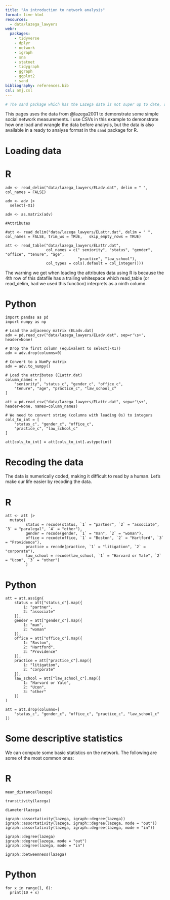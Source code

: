 ```yaml
---
title: "An introduction to network analysis"
format: live-html
resources:
  - data/lazega_lawyers
webr: 
  packages:
    - tidyverse
    - dplyr
    - network
    - igraph
    - sna
    - statnet
    - tidygraph
    - ggraph
    - ggplot2
    - sand
bibliography: references.bib
csl: amj.csl
---
```


```r
# The sand package which has the Lazega data is not super up to date, so in the future, we might have to replace this with having the data directly in there, as for Python.
```

This pages uses the data from @lazega2001 to demonstrate some simple social network measurements. I use CSVs in this example to demonstrate how one load and wrangle the data before analysis, but the data is also available in a ready to analyse format in the `sand` package for R.

# Loading data

::: {.panel-tabset group="language"}
# R

```webr
adv <- read_delim("data/lazega_lawyers/ELadv.dat", delim = " ", col_names = FALSE)

adv <- adv |> 
  select(-X1)

adv <- as.matrix(adv)

#Attributes

#att <- read_delim("data/lazega_lawyers/ELattr.dat", delim = " ", col_names = FALSE, trim_ws = TRUE,   skip_empty_rows = TRUE)

att <- read_table("data/lazega_lawyers/ELattr.dat", 
                  col_names = c(" seniority", "status", "gender", "office", "tenure", "age",
                                "practice", "law_school"), 
                  col_types = cols(.default = col_integer()))

```

The warning we get when loading the attributes data using R is because the 4th row of this datafile has a trailing whitespace which read_table (or read_delim, had we used this function) interprets as a ninth column.

# Python

```pyodide
import pandas as pd
import numpy as np

# Load the adjacency matrix (ELadv.dat)
adv = pd.read_csv("data/lazega_lawyers/ELadv.dat", sep=r'\s+', header=None)

# Drop the first column (equivalent to select(-X1))
adv = adv.drop(columns=0)

# Convert to a NumPy matrix
adv = adv.to_numpy()

# Load the attributes (ELattr.dat)
column_names = [
    "seniority", "status_c", "gender_c", "office_c",
    "tenure", "age", "practice_c", "law_school_c"
]

att = pd.read_csv("data/lazega_lawyers/ELattr.dat", sep=r'\s+', header=None, names=column_names)

# We need to convert string (columns with leading 0s) to integers
cols_to_int = [
    "status_c", "gender_c", "office_c",
    "practice_c", "law_school_c"
]

att[cols_to_int] = att[cols_to_int].astype(int)
```
:::

# Recoding the data

The data is numerically coded, making it difficult to read by a human. Let's make our life easier by recoding the data.

::: {.panel-tabset group="language"}
# R

```webr

att <- att |> 
  mutate(
         status = recode(status, `1` = "partner", `2` = "associate", `3` = "paralegal", `4` = "other"),
         gender = recode(gender, `1` = "man", `2` = "woman"),
         office = recode(office, `1` = "Boston", `2` = "Hartford", `3` = "Providence"),
         practice = recode(practice, `1` = "litigation", `2` = "corporate"),
         law_school = recode(law_school, `1` = "Harvard or Yale", `2` = "Ucon", `3` = "other")
         )

```

# Python

```pyodide
att = att.assign(
    status = att["status_c"].map({
        1: "partner",
        2: "associate"
    }),
    gender = att["gender_c"].map({
        1: "man",
        2: "woman"
    }),
    office = att["office_c"].map({
        1: "Boston",
        2: "Hartford",
        3: "Providence"
    }),
    practice = att["practice_c"].map({
        1: "litigation",
        2: "corporate"
    }),
    law_school = att["law_school_c"].map({
        1: "Harvard or Yale",
        2: "Ucon",
        3: "other"
    })
)

att = att.drop(columns=[
    "status_c", "gender_c", "office_c", "practice_c", "law_school_c"
])
```
:::


# Some descriptive statistics

We can compute some basic statistics on the network. The following are some of the most common ones:



::: {.panel-tabset group="language"}
# R

```webr
mean_distance(lazega)

transitivity(lazega)

diameter(lazega)

igraph::assortativity(lazega, igraph::degree(lazega))
igraph::assortativity(lazega, igraph::degree(lazega, mode = "out"))
igraph::assortativity(lazega, igraph::degree(lazega, mode = "in"))

igraph::degree(lazega)
igraph::degree(lazega, mode = "out")
igraph::degree(lazega, mode = "in")

igraph::betweenness(lazega)
```

# Python

```pyodide
for x in range(1, 6):
  print(10 + x)
```
:::
